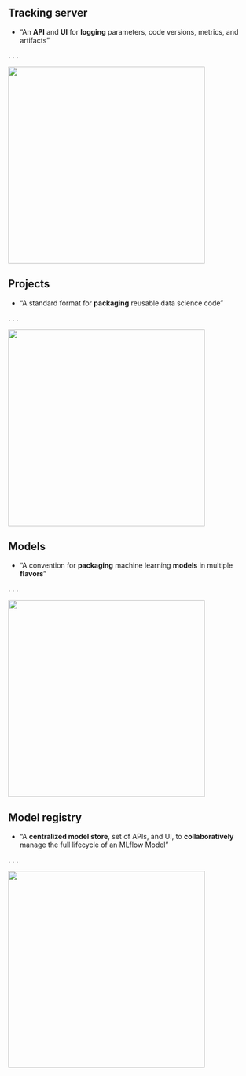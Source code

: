 ## Tracking server

- "An [**API**]{.orange} and [**UI**]{.orange} for [**logging**]{.orange} parameters, code versions, metrics, and artifacts"

. . .

![](../img/mlflow-tracking.png){fig-align="center" height=400}

## Projects

- "A standard format for [**packaging**]{.orange} reusable data science code"

. . .

![](../img/mlflow-projects.png){fig-align="center" height=400}

## Models

- "A convention for [**packaging**]{.orange} machine learning [**models**]{.orange} in multiple [**flavors**]{.orange}"

. . .

![](../img/mlflow-models.png){fig-align="center" height=400}

## Model registry

- "A [**centralized model store**]{.orange}, set of APIs, and UI, to [**collaboratively**]{.orange} manage the full lifecycle of an MLflow Model"

. . .

![](../img/mlflow-model-registry.png){fig-align="center" height=400}
